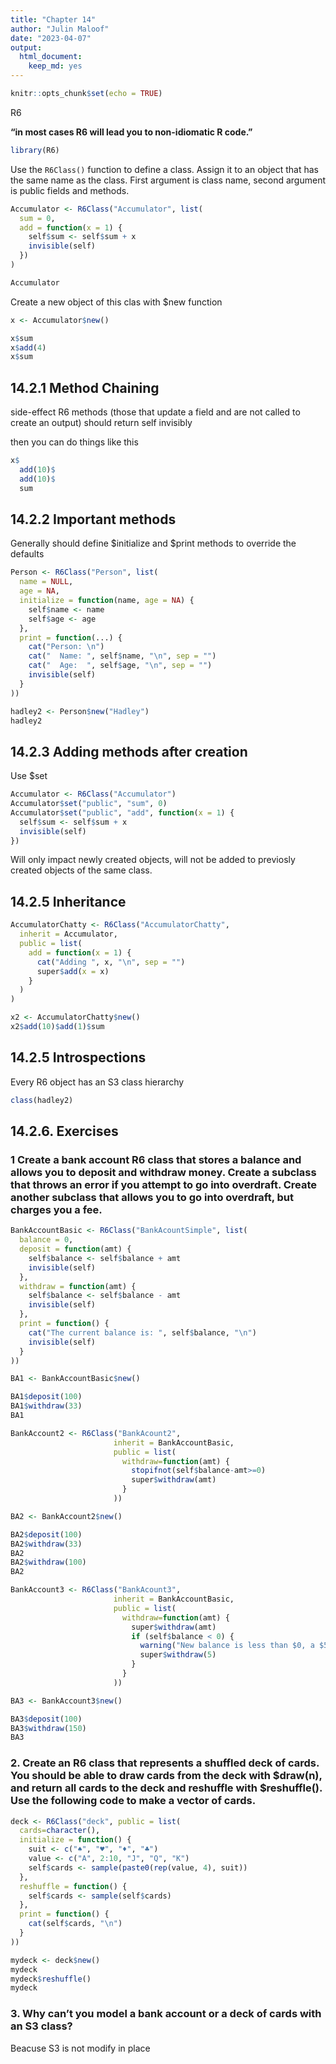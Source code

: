 ```yaml
---
title: "Chapter 14"
author: "Julin Maloof"
date: "2023-04-07"
output: 
  html_document: 
    keep_md: yes
---
```


```r
knitr::opts_chunk$set(echo = TRUE)
```

R6

__"in most cases R6 will lead you to non-idiomatic R code."__

```r
library(R6)
```

Use the `R6Class()` function to define a class.  Assign it to an object that has the same name as the class.  First argument is class name, second argument is public fields and methods.

```r
Accumulator <- R6Class("Accumulator", list(
  sum = 0,
  add = function(x = 1) {
    self$sum <- self$sum + x 
    invisible(self)
  })
)
```

```r
Accumulator
```

Create a new object of this clas with $new function

```r
x <- Accumulator$new()
```

```r
x$sum
x$add(4)
x$sum
```

## 14.2.1 Method Chaining
 
side-effect R6 methods (those that update a field and are not called to create an output) should return self invisibly

then you can do things like this
```r
x$
  add(10)$
  add(10)$
  sum
```

## 14.2.2 Important methods

Generally should define $initialize and $print methods to override the defaults

```r
Person <- R6Class("Person", list(
  name = NULL,
  age = NA,
  initialize = function(name, age = NA) {
    self$name <- name
    self$age <- age
  },
  print = function(...) {
    cat("Person: \n")
    cat("  Name: ", self$name, "\n", sep = "")
    cat("  Age:  ", self$age, "\n", sep = "")
    invisible(self)
  }
))

hadley2 <- Person$new("Hadley")
hadley2
```

## 14.2.3 Adding methods after creation

Use $set

```r
Accumulator <- R6Class("Accumulator")
Accumulator$set("public", "sum", 0)
Accumulator$set("public", "add", function(x = 1) {
  self$sum <- self$sum + x 
  invisible(self)
})
```

Will only impact newly created objects, will not be added to previosly created objects of the same class.

## 14.2.5 Inheritance

```r
AccumulatorChatty <- R6Class("AccumulatorChatty", 
  inherit = Accumulator,
  public = list(
    add = function(x = 1) {
      cat("Adding ", x, "\n", sep = "")
      super$add(x = x)
    }
  )
)

x2 <- AccumulatorChatty$new()
x2$add(10)$add(1)$sum
```

## 14.2.5 Introspections

Every R6 object has an S3 class hierarchy
```r
class(hadley2)
```

## 14.2.6. Exercises

### 1 Create a bank account R6 class that stores a balance and allows you to deposit and withdraw money. Create a subclass that throws an error if you attempt to go into overdraft. Create another subclass that allows you to go into overdraft, but charges you a fee.

```r
BankAccountBasic <- R6Class("BankAcountSimple", list(
  balance = 0,
  deposit = function(amt) {
    self$balance <- self$balance + amt
    invisible(self)
  },
  withdraw = function(amt) {
    self$balance <- self$balance - amt
    invisible(self)
  },
  print = function() {
    cat("The current balance is: ", self$balance, "\n")
    invisible(self)
  }
))

BA1 <- BankAccountBasic$new()

BA1$deposit(100)
BA1$withdraw(33)
BA1
```

```r
BankAccount2 <- R6Class("BankAcount2",
                       inherit = BankAccountBasic,
                       public = list(
                         withdraw=function(amt) {
                           stopifnot(self$balance-amt>=0)
                           super$withdraw(amt)
                         }
                       ))

BA2 <- BankAccount2$new()

BA2$deposit(100)
BA2$withdraw(33)
BA2
BA2$withdraw(100)
BA2
```
```r
BankAccount3 <- R6Class("BankAcount3",
                       inherit = BankAccountBasic,
                       public = list(
                         withdraw=function(amt) {
                           super$withdraw(amt)
                           if (self$balance < 0) {
                             warning("New balance is less than $0, a $5.00 fee is being assessed\n")
                             super$withdraw(5)
                           }
                         }
                       ))

BA3 <- BankAccount3$new()

BA3$deposit(100)
BA3$withdraw(150)
BA3
```

### 2. Create an R6 class that represents a shuffled deck of cards. You should be able to draw cards from the deck with $draw(n), and return all cards to the deck and reshuffle with $reshuffle(). Use the following code to make a vector of cards.

```r
deck <- R6Class("deck", public = list(
  cards=character(),
  initialize = function() {
    suit <- c("♠", "♥", "♦", "♣")
    value <- c("A", 2:10, "J", "Q", "K")
    self$cards <- sample(paste0(rep(value, 4), suit))
  },
  reshuffle = function() {
    self$cards <- sample(self$cards)
  },
  print = function() {
    cat(self$cards, "\n")
  }
))

mydeck <- deck$new()
mydeck
mydeck$reshuffle()
mydeck

```
### 3. Why can’t you model a bank account or a deck of cards with an S3 class?

Beacuse S3 is not modify in place

